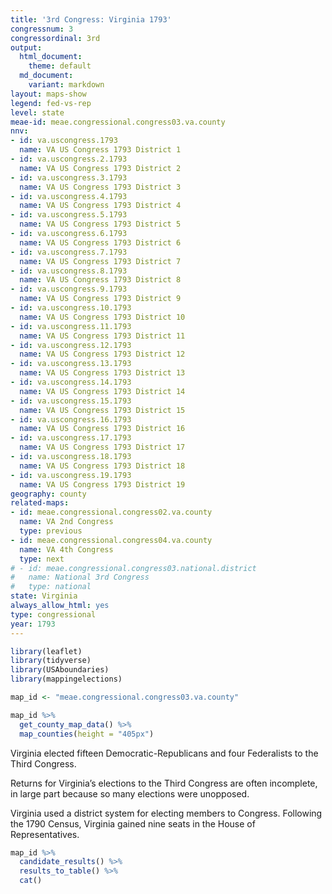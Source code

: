 ```yaml
---
title: '3rd Congress: Virginia 1793'
congressnum: 3
congressordinal: 3rd
output:
  html_document:
    theme: default
  md_document:
    variant: markdown
layout: maps-show
legend: fed-vs-rep
level: state
meae-id: meae.congressional.congress03.va.county
nnv:
- id: va.uscongress.1793
  name: VA US Congress 1793 District 1
- id: va.uscongress.2.1793
  name: VA US Congress 1793 District 2
- id: va.uscongress.3.1793
  name: VA US Congress 1793 District 3
- id: va.uscongress.4.1793
  name: VA US Congress 1793 District 4
- id: va.uscongress.5.1793
  name: VA US Congress 1793 District 5
- id: va.uscongress.6.1793
  name: VA US Congress 1793 District 6
- id: va.uscongress.7.1793
  name: VA US Congress 1793 District 7
- id: va.uscongress.8.1793
  name: VA US Congress 1793 District 8
- id: va.uscongress.9.1793
  name: VA US Congress 1793 District 9
- id: va.uscongress.10.1793
  name: VA US Congress 1793 District 10
- id: va.uscongress.11.1793
  name: VA US Congress 1793 District 11
- id: va.uscongress.12.1793
  name: VA US Congress 1793 District 12
- id: va.uscongress.13.1793
  name: VA US Congress 1793 District 13
- id: va.uscongress.14.1793
  name: VA US Congress 1793 District 14
- id: va.uscongress.15.1793
  name: VA US Congress 1793 District 15
- id: va.uscongress.16.1793
  name: VA US Congress 1793 District 16
- id: va.uscongress.17.1793
  name: VA US Congress 1793 District 17
- id: va.uscongress.18.1793
  name: VA US Congress 1793 District 18
- id: va.uscongress.19.1793
  name: VA US Congress 1793 District 19
geography: county
related-maps:
- id: meae.congressional.congress02.va.county
  name: VA 2nd Congress
  type: previous
- id: meae.congressional.congress04.va.county
  name: VA 4th Congress
  type: next
# - id: meae.congressional.congress03.national.district
#   name: National 3rd Congress
#   type: national
state: Virginia
always_allow_html: yes
type: congressional
year: 1793
---
```


```r
library(leaflet)
library(tidyverse)
library(USAboundaries)
library(mappingelections)

map_id <- "meae.congressional.congress03.va.county"
```

<div class="map">

```r
map_id %>%
  get_county_map_data() %>%
  map_counties(height = "405px")
```

</div>

Virginia elected fifteen Democratic-Republicans and four Federalists to the Third Congress.

Returns for Virginia’s elections to the Third Congress are often incomplete, in large part because so many elections were unopposed.

Virginia used a district system for electing members to Congress. Following the 1790 Census, Virginia gained nine seats in the House of Representatives.

<div class="results-table">

```r
map_id %>%
  candidate_results() %>% 
  results_to_table() %>%
  cat()
```

</div>
